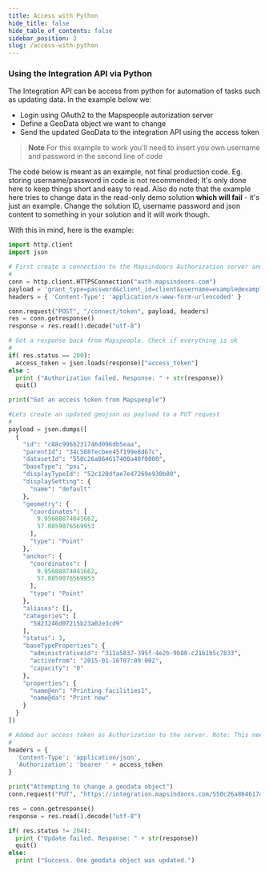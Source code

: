```yaml
---
title: Access with Python
hide_title: false
hide_table_of_contents: false
sidebar_position: 3
slug: /access-with-python
---
```


### Using the Integration API via Python

The Integration API can be access from python for automation of tasks such as updating data.
In the example below we:

 - Login using OAuth2 to the Mapspeople autorization server
 - Define a GeoData object we want to change
 - Send the updated GeoData to the integration API using the access token

> **Note** For this example to work you'll need to insert you own username and password in the second line of code

The code below is meant as an example, not final production code. Eg. storing username/password in code is not recommended; It's only done here to keep things short and easy to read.
Also do note that the example here tries to change data in the read-only demo solution **which will fail** - it's just an example.
Change the solution ID, username password and json content to something in your solution and it will work though.

With this in mind, here is the example:

```python
import http.client
import json

# First create a connection to the Mapsindoors Authorization server and get an access token using username/password
#
conn = http.client.HTTPSConnection("auth.mapsindoors.com")
payload = 'grant_type=password&client_id=client&username=example@example.com&password=your_password_here'
headers = { 'Content-Type': 'application/x-www-form-urlencoded' }

conn.request("POST", "/connect/token", payload, headers)
res = conn.getresponse()
response = res.read().decode("utf-8")

# Got a response back from Mapspeople. Check if everything is ok
#
if( res.status == 200):
  access_token = json.loads(response)["access_token"]
else :
  print ("Authorization failed. Response: " + str(response))
  quit()

print("Got an access token from Mapspeople")

#Lets create an updated geojson as payload to a PUT request
#
payload = json.dumps([
  {
    "id": "c88c996b231746d096db5eaa",
    "parentId": "34c588fecbee45f199e8d67c",
    "datasetId": "550c26a864617400a40f0000",
    "baseType": "poi",
    "displayTypeId": "52c120dfae7e47269e930b80",
    "displaySetting": {
      "name": "default"
    },
    "geometry": {
      "coordinates": [
        9.95688874041662,
        57.0859076569953
      ],
      "type": "Point"
    },
    "anchor": {
      "coordinates": [
        9.95688874041662,
        57.0859076569953
      ],
      "type": "Point"
    },
    "aliases": [],
    "categories": [
      "5823246d07215b23a02e3cd9"
    ],
    "status": 3,
    "baseTypeProperties": {
      "administrativeid": "311a5837-395f-4e2b-9b88-c21b1b5c7833",
      "activefrom": "2015-01-16T07:09:00Z",
      "capacity": "0"
    },
    "properties": {
      "name@en": "Printing facilities1",
      "name@da": "Print new"
    }
  }
])

# Added our access token as Authorization to the server. Note: This needs 'bearer' in front of it.
#
headers = {
  'Content-Type': 'application/json',
  'Authorization': 'bearer ' + access_token
}

print("Attempting to change a geodata object")
conn.request("PUT", "https://integration.mapsindoors.com/550c26a864617400a40f0000/api/geodata", payload, headers)

res = conn.getresponse()
response = res.read().decode("utf-8")

if( res.status != 204):
  print ("Update failed. Response: " + str(response))
  quit()
else:
  print ("Success. One geodata object was updated.")

```